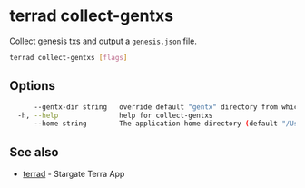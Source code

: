# terrad collect-gentxs

Collect genesis txs and output a `genesis.json` file.

```sh Terrad
terrad collect-gentxs [flags]
```

## Options

```sh Terrad
      --gentx-dir string   override default "gentx" directory from which collect and execute genesis transactions; default [--home]/config/gentx/
  -h, --help               help for collect-gentxs
      --home string        The application home directory (default "/Users/evan/.terra")
```

## See also

* [terrad](./terrad.mdx)	 - Stargate Terra App


